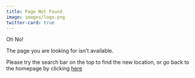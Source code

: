```yaml
---
title: Page Not Found
image: images/logo.png
twitter-card: true
---
```


Oh No!

The page you are looking for isn't available.

Please try the search bar on the top to find the new location, or go back to the homepage by clicking [here](https://karatsidhu.com)

